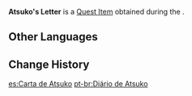 {{Item Infobox
|id           = 100882
|image        = Item Atsuko's Letter.png
|type         = Quest Items
|description  = A letter that Atsuko penned herself. It is filled with her yearning to see her parents again &mdash; with any luck, this long letter will bring her parents some peace of mind.
|source1      = Obtained from [[Atsuko]] during the [[Home Lies Over the Ocean]] [[World Quest]]
}}
'''Atsuko's Letter''' is a [[Quest Item]] obtained during the {{Quest|Home Lies Over the Ocean}}.

==Other Languages==
{{Other Languages
|default_hidden = 1
|en      = Atsuko's Letter
|zhs     = 竺子的家书
|zhs_rm  = Zhúzi de Jiāshū
|zht     = 竺子的家書
|zht_rm  = Zhúzi de Jiāshū
|ja      = 竺子の家書
|ja_rm   = Atsuko no Kasho
|ko      = 아츠코의 가서
|ko_rm   = Acheuko-ui Gaseo
|es      = Carta de Atsuko
|fr      = Lettre d'Atsuko
|ru      = Письмо Ацуко
|th      = จดหมายทางบ้านของ Atsuko
|th_rm   = Chotmai Thang Ban khong Atsuko
|vi      = Thư Nhà Của Atsuko
|de      = Atsukos Brief
|id      = Surat Atsuko
|pt      = Diário de Atsuko
|tr      = Atsuko'nun Mektubu
|it      = Lettera di Atsuko
}}

==Change History==
{{Change History|2.0}}

[[es:Carta de Atsuko]]
[[pt-br:Diário de Atsuko]]